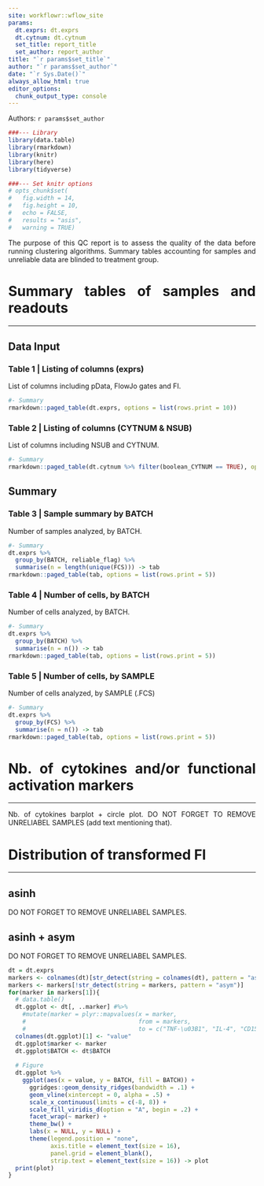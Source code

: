 ```yaml
---
site: workflowr::wflow_site
params:
  dt.exprs: dt.exprs
  dt.cytnum: dt.cytnum
  set_title: report_title
  set_author: report_author
title: "`r params$set_title`"
author: "`r params$set_author`"
date: "`r Sys.Date()`"
always_allow_html: true
editor_options: 
  chunk_output_type: console
---
```


<style>
body{text-align: justify}
pre code, pre, code {
  white-space: pre !important;
  overflow-x: scroll !important;
  word-break: keep-all !important;
  word-wrap: initial !important;
}
</style>

Authors: `r params$set_author`

```r
###--- Library
library(data.table)
library(rmarkdown)
library(knitr)
library(here)
library(tidyverse)

###--- Set knitr options
# opts_chunk$set(
#   fig.width = 14,
#   fig.height = 10,
#   echo = FALSE,
#   results = "asis",
#   warning = TRUE)
```

The purpose of this QC report is to assess the quality of the data before running clustering algorithms. Summary tables accounting for samples and unreliable data are blinded to treatment group.  


# Summary tables of samples and readouts
________________________________________

## Data Input

### Table 1 | Listing of columns (exprs)

List of columns including pData, FlowJo gates and FI.  

```r
#- Summary
rmarkdown::paged_table(dt.exprs, options = list(rows.print = 10))
```

### Table 2 | Listing of columns (CYTNUM & NSUB)

List of columns including NSUB and CYTNUM.  

```r
#- Summary
rmarkdown::paged_table(dt.cytnum %>% filter(boolean_CYTNUM == TRUE), options = list(rows.print = 10))
```

## Summary

### Table 3 | Sample summary by BATCH

Number of samples analyzed, by BATCH.  

```r
#- Summary
dt.exprs %>%
  group_by(BATCH, reliable_flag) %>%
  summarise(n = length(unique(FCS))) -> tab
rmarkdown::paged_table(tab, options = list(rows.print = 5))
```

### Table 4 | Number of cells, by BATCH

Number of cells analyzed, by BATCH.  

```r
#- Summary
dt.exprs %>%
  group_by(BATCH) %>%
  summarise(n = n()) -> tab
rmarkdown::paged_table(tab, options = list(rows.print = 5))
```

### Table 5 | Number of cells, by SAMPLE

Number of cells analyzed, by SAMPLE (.FCS)  

```r
#- Summary
dt.exprs %>%
  group_by(FCS) %>%
  summarise(n = n()) -> tab
rmarkdown::paged_table(tab, options = list(rows.print = 5))
```


# Nb. of cytokines and/or functional activation markers
_______________________________________________________

Nb. of cytokines barplot + circle plot. DO NOT FORGET TO REMOVE UNRELIABEL SAMPLES (add text mentioning that).



# Distribution of transformed FI
________________________________

## asinh

DO NOT FORGET TO REMOVE UNRELIABEL SAMPLES.


## asinh + asym

DO NOT FORGET TO REMOVE UNRELIABEL SAMPLES.


```r
dt = dt.exprs
markers <- colnames(dt)[str_detect(string = colnames(dt), pattern = "asinh")]
markers <- markers[!str_detect(string = markers, pattern = "asym")]
for(marker in markers[1]){
  # data.table()
  dt.ggplot <- dt[, ..marker] #%>%
    #mutate(marker = plyr::mapvalues(x = marker, 
    #                                from = markers, 
    #                                to = c("TNF-\u03B1", "IL-4", "CD154", "Granzyme B", "CD45RA", "IFN-\u03B3", "PD-1", "ICOS", "CCR7", "IL-2", "CXCR5", "IL-17a")))
  colnames(dt.ggplot)[1] <- "value"
  dt.ggplot$marker <- marker
  dt.ggplot$BATCH <- dt$BATCH
  
  # Figure
  dt.ggplot %>%
    ggplot(aes(x = value, y = BATCH, fill = BATCH)) +
      ggridges::geom_density_ridges(bandwidth = .1) +
      geom_vline(xintercept = 0, alpha = .5) +
      scale_x_continuous(limits = c(-8, 8)) +
      scale_fill_viridis_d(option = "A", begin = .2) +
      facet_wrap(~ marker) +
      theme_bw() +
      labs(x = NULL, y = NULL) +
      theme(legend.position = "none", 
            axis.title = element_text(size = 16), 
            panel.grid = element_blank(), 
            strip.text = element_text(size = 16)) -> plot
  print(plot)
}
```
